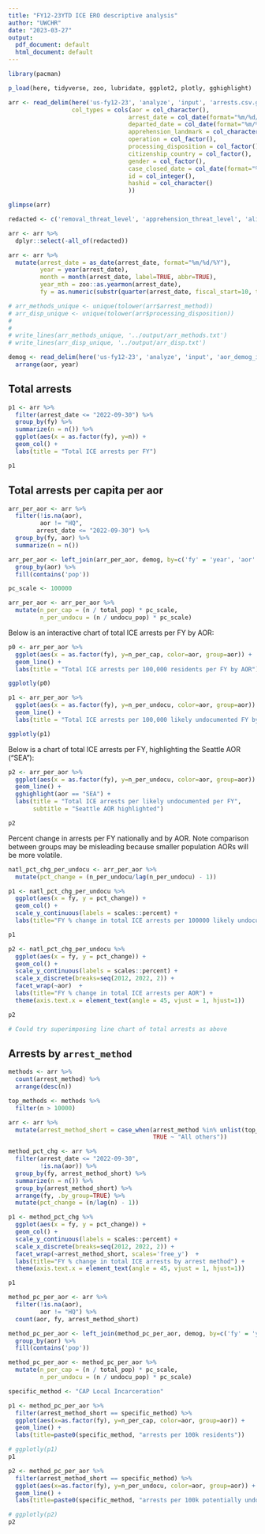 ```yaml
---
title: "FY12-23YTD ICE ERO descriptive analysis"
author: "UWCHR"
date: "2023-03-27"
output:
  pdf_document: default
  html_document: default
---
```

 

```r

library(pacman)

p_load(here, tidyverse, zoo, lubridate, ggplot2, plotly, gghighlight)

arr <- read_delim(here('us-fy12-23', 'analyze', 'input', 'arrests.csv.gz'), delim='|',
                  col_types = cols(aor = col_character(),
                                  arrest_date = col_date(format="%m/%d/%Y"),
                                  departed_date = col_date(format="%m/%d/%Y"),
                                  apprehension_landmark = col_character(),
                                  operation = col_factor(),
                                  processing_disposition = col_factor(),
                                  citizenship_country = col_factor(),
                                  gender = col_factor(),
                                  case_closed_date = col_date(format="%m/%d/%Y"),
                                  id = col_integer(),
                                  hashid = col_character()
                                  )) 

glimpse(arr)

redacted <- c('removal_threat_level', 'apprehension_threat_level', 'alien_file_number')

arr <- arr %>% 
  dplyr::select(-all_of(redacted))

arr <- arr %>% 
  mutate(arrest_date = as_date(arrest_date, format="%m/%d/%Y"),
         year = year(arrest_date),
         month = month(arrest_date, label=TRUE, abbr=TRUE),
         year_mth = zoo::as.yearmon(arrest_date),
         fy = as.numeric(substr(quarter(arrest_date, fiscal_start=10, type="year.quarter"), 1,4)))

# arr_methods_unique <- unique(tolower(arr$arrest_method))
# arr_disp_unique <- unique(tolower(arr$processing_disposition))
# 
# 
# write_lines(arr_methods_unique, '../output/arr_methods.txt')
# write_lines(arr_disp_unique, '../output/arr_disp.txt')

demog <- read_delim(here('us-fy12-23', 'analyze', 'input', 'aor_demog_indicators.csv.gz'), delim='|') %>%
  arrange(aor, year)

```
 
 
## Total arrests

```r

p1 <- arr %>% 
  filter(arrest_date <= "2022-09-30") %>% 
  group_by(fy) %>% 
  summarize(n = n()) %>% 
  ggplot(aes(x = as.factor(fy), y=n)) +
  geom_col() +
  labs(title = "Total ICE arrests per FY")

p1

```

## Total arrests per capita per aor

```r

arr_per_aor <- arr %>% 
  filter(!is.na(aor),
         aor != "HQ",
        arrest_date <= "2022-09-30") %>% 
  group_by(fy, aor) %>% 
  summarize(n = n())

arr_per_aor <- left_join(arr_per_aor, demog, by=c('fy' = 'year', 'aor' = 'aor')) %>% 
  group_by(aor) %>% 
  fill(contains('pop'))

pc_scale <- 100000

arr_per_aor <- arr_per_aor %>% 
  mutate(n_per_cap = (n / total_pop) * pc_scale,
         n_per_undocu = (n / undocu_pop) * pc_scale)

```


Below is an interactive chart of total ICE arrests per FY by AOR:

```r

p0 <- arr_per_aor %>% 
  ggplot(aes(x = as.factor(fy), y=n_per_cap, color=aor, group=aor)) +
  geom_line() +
  labs(title = "Total ICE arrests per 100,000 residents per FY by AOR")

ggplotly(p0)

p1 <- arr_per_aor %>% 
  ggplot(aes(x = as.factor(fy), y=n_per_undocu, color=aor, group=aor)) +
  geom_line() +
  labs(title = "Total ICE arrests per 100,000 likely undocumented FY by AOR")

ggplotly(p1)

```

Below is a chart of total ICE arrests per FY, highlighting the Seattle AOR ("SEA"):

```r


p2 <- arr_per_aor %>% 
  ggplot(aes(x = as.factor(fy), y=n_per_undocu, color=aor, group=aor)) +
  geom_line() +
  gghighlight(aor == "SEA") +
  labs(title = "Total ICE arrests per likely undocumented per FY",
       subtitle = "Seattle AOR highlighted")

p2

```

Percent change in arrests per FY nationally and by AOR. Note comparison between groups may be misleading because smaller population AORs will be more volatile.

```r

natl_pct_chg_per_undocu <- arr_per_aor %>% 
  mutate(pct_change = (n_per_undocu/lag(n_per_undocu) - 1))

p1 <- natl_pct_chg_per_undocu %>% 
  ggplot(aes(x = fy, y = pct_change)) +
  geom_col() +
  scale_y_continuous(labels = scales::percent) +
  labs(title="FY % change in total ICE arrests per 100000 likely undocumented")

p1

p2 <- natl_pct_chg_per_undocu %>% 
  ggplot(aes(x = fy, y = pct_change)) +
  geom_col() +
  scale_y_continuous(labels = scales::percent) +
  scale_x_discrete(breaks=seq(2012, 2022, 2)) +
  facet_wrap(~aor)  +
  labs(title="FY % change in total ICE arrests per AOR") +
  theme(axis.text.x = element_text(angle = 45, vjust = 1, hjust=1))

p2

# Could try superimposing line chart of total arrests as above

```

## Arrests by `arrest_method`

```r

methods <- arr %>% 
  count(arrest_method) %>% 
  arrange(desc(n))

top_methods <- methods %>% 
  filter(n > 10000)

arr <- arr %>% 
  mutate(arrest_method_short = case_when(arrest_method %in% unlist(top_methods$arrest_method) ~ as.character(arrest_method), 
                                         TRUE ~ "All others"))

```


```r

method_pct_chg <- arr %>%
  filter(arrest_date <= "2022-09-30",
         !is.na(aor)) %>% 
  group_by(fy, arrest_method_short) %>%
  summarize(n = n()) %>% 
  group_by(arrest_method_short) %>% 
  arrange(fy, .by_group=TRUE) %>% 
  mutate(pct_change = (n/lag(n) - 1))

p1 <- method_pct_chg %>% 
  ggplot(aes(x = fy, y = pct_change)) +
  geom_col() +
  scale_y_continuous(labels = scales::percent) +
  scale_x_discrete(breaks=seq(2012, 2022, 2)) +
  facet_wrap(~arrest_method_short, scales='free_y')  +
  labs(title="FY % change in total ICE arrests by arrest method") +
  theme(axis.text.x = element_text(angle = 45, vjust = 1, hjust=1))

p1

```

```r

method_pc_per_aor <- arr %>% 
  filter(!is.na(aor),
         aor != "HQ") %>% 
  count(aor, fy, arrest_method_short)

method_pc_per_aor <- left_join(method_pc_per_aor, demog, by=c('fy' = 'year', 'aor' = 'aor')) %>% 
  group_by(aor) %>% 
  fill(contains('pop'))

method_pc_per_aor <- method_pc_per_aor %>% 
  mutate(n_per_cap = (n / total_pop) * pc_scale,
         n_per_undocu = (n / undocu_pop) * pc_scale)

specific_method <- "CAP Local Incarceration"

p1 <- method_pc_per_aor %>%
  filter(arrest_method_short == specific_method) %>% 
  ggplot(aes(x=as.factor(fy), y=n_per_cap, color=aor, group=aor)) +
  geom_line() +
  labs(title=paste0(specific_method, "arrests per 100k residents"))

# ggplotly(p1)
p1

p2 <- method_pc_per_aor %>%
  filter(arrest_method_short == specific_method) %>% 
  ggplot(aes(x=as.factor(fy), y=n_per_undocu, color=aor, group=aor)) +
  geom_line() +
  labs(title=paste0(specific_method, "arrests per 100k potentially undocu"))

# ggplotly(p2)
p2

```



